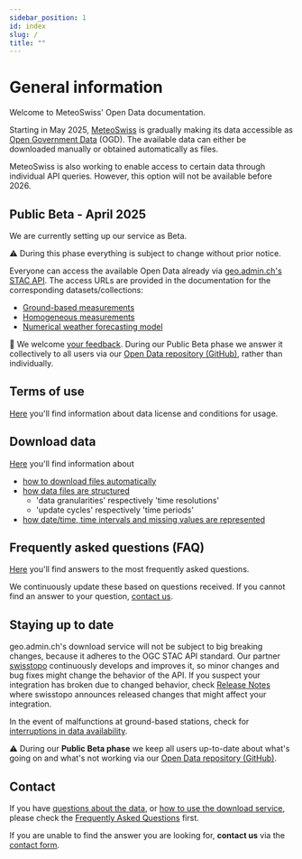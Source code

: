 ```yaml
---
sidebar_position: 1
id: index
slug: /
title: ""
---
```


# General information

Welcome to MeteoSwiss' Open Data documentation.

Starting in May 2025, [MeteoSwiss](https://www.meteoswiss.admin.ch/about-us/legal-mandate.html) is gradually making its data accessible as [Open Government Data](https://www.bfs.admin.ch/bfs/en/home/services/ogd/at-a-glance.html) (OGD). The available data can either be downloaded manually or obtained automatically as files.

<!-- We start with [ground-based measurements](/a-data-groundbased), [homogeneous measurements](/c-climate-data/c1-climate-stations_homogeneous) and [numerical weather forecasting model data](/e-forecast-data/e2-e3-numerical-weather-forecasting-model). Additional datasets will be released in the following months. The expected quarter for each dataset is announced on our [Open Data landing page](https://www.meteoswiss.admin.ch/services-and-publications/services/open-data.html). -->

MeteoSwiss is also working to enable access to certain data through individual API queries. However, this option will not be available before 2026.

## Public Beta - April 2025

We are currently setting up our service as Beta.

:warning: During this phase everything is subject to change without prior notice.

Everyone can access the available Open Data already via [geo.admin.ch's STAC API](/general/download). The access URLs are provided in the documentation for the corresponding datasets/collections:
- [Ground-based measurements](/a-data-groundbased)
- [Homogeneous measurements](/c-climate-data)
- [Numerical weather forecasting model](/e-forecast-data)

:handshake: We welcome [your feedback](/general/contact). During our Public Beta phase we answer it collectively to all users via our [Open Data repository (GitHub)](https://github.com/MeteoSwiss/opendata/discussions/categories/public-beta-april-2025), rather than individually.

## Terms of use
[Here](/general/terms-of-use) you'll find information about data license and conditions for usage.

## Download data
[Here](/general/download) you'll find information about
- [how to download files automatically](#how-to-download-files-automatically)
- [how data files are structured](#how-data-files-are-structured)
  - 'data granularities' respectively 'time resolutions'
  - 'update cycles' respectively 'time periods'
- [how date/time, time intervals and missing values are represented](#how-datetime-time-intervals-and-missing-values-are-represented)

## Frequently asked questions (FAQ)
[Here](/general/faq) you'll find answers to the most frequently asked questions. 

We continuously update these based on questions received. If you cannot find an answer to your question, [contact us](/general/contact).

## Staying up to date
<!-- For operational status, **see** [Download API Status & Contact](/general/status) *[upcoming]* -->

geo.admin.ch's download service will not be subject to big breaking changes, because it adheres to the OGC STAC API standard. Our partner [swisstopo](https://www.swisstopo.admin.ch/en) continuously develops and improves it, so minor changes and bug fixes might change the behavior of the API. If you suspect your integration has broken due to changed behavior, check [Release Notes](https://api3.geo.admin.ch/releasenotes/index.html) where swisstopo announces released changes that might affect your integration.

In the event of malfunctions at ground-based stations, check for [interruptions in data availability](https://www.meteoswiss.admin.ch/services-and-publications/applications/data-availability.html).

:warning: During our **Public Beta phase** we keep all users up-to-date about what's going on and what's not working via our [Open Data repository (GitHub)](https://github.com/MeteoSwiss/opendata/discussions/categories/public-beta-april-2025). 

<!-- We keep interested parties and users up to date on our plans and changes: **register** for [our newsletter](#) *[upcoming]* -->

## Contact
If you have [questions about the data](/a-data-groundbased), or [how to use the download service](/general/download), please check the [Frequently Asked Questions](general/faq) first. 

If you are unable to find the answer you are looking for, **contact us** via the [contact form](https://www.meteoswiss.admin.ch/about-us/contact/contact-form.html).
